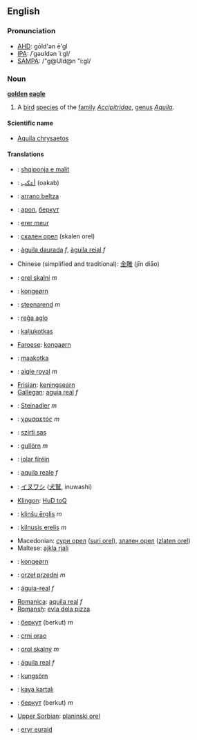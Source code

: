 ==English==
=== Pronunciation ===
*[[w:AHD|AHD]]: gōld'ən ē'gl
*[[w:IPA|IPA]]: /ˈgəʊldən ˈiːgl/
*[[w:SAMPA|SAMPA]]: /"g@Uld@n "i:gl/

=== Noun ===
'''[[golden]] [[eagle]]'''

# A [[bird]] [[species]] of the [[family]] ''[[Accipitridae]]'', [[genus]] ''[[Aquila]]''.

====Scientific name====
*[[Aquila chrysaetos]]

==== Translations ====
*{{sq}}: [[shqiponja e malit]]
*{{ar}}: [[أعكب]] (oakab)
*{{eu}}: [[arrano beltza]]
*{{be}}: [[арол]], [[беркут]]
*{{br}}: [[erer meur]]
*{{bg}}: [[скален орел]] (skalen orel)
*{{ca}}: [[àguila daurada]] ''f'', [[àguila reial]] ''f''
*Chinese (simplified and traditional): [[金雕]] (jīn diāo)
*{{cz}}: [[orel skalní]] ''m''
*{{da}}: [[kongeørn]]
*{{nl}}: [[steenarend]] ''m''
*{{eo}}: [[reĝa aglo]]
*{{et}}: [[kaljukotkas]]
*[[Faroese]]: [[kongaørn]]
*{{fi}}: [[maakotka]]
*{{fr}}: [[aigle royal]] ''m''
*[[Frisian]]: [[keningsearn]]
*[[Gallegan]]: [[aguia real]] ''f''
*{{el}}: [[Steinadler]] ''m''
*{{el}}: [[χρυσαετός]] ''m''
*{{hu}}: [[szirti sas]]
*{{is}}: [[gullörn]] ''m''
*{{ga}}: [[iolar fíréin]]
*{{it}}: [[aquila reale]] ''f''
*{{ja}}: [[イヌワシ]] ([[犬鷲]], inuwashi)
*[[Klingon]]: [[HuD toQ]]
*{{lv}}: [[klinšu ērglis]] ''m''
*{{lt}}: [[kilnusis erelis]] ''m''
*Macedonian: [[сури орел]] ([[suri orel]]), [[златен орел]] ([[zlaten orel]])
*Maltese: [[ajkla rjali]]
*{{no}}: [[kongeørn]]
*{{pl}}: [[orzeł przedni]] ''m''
*{{pt}}: [[águia-real]] ''f''
*[[Romanica]]: [[aquila real]] ''f''
*[[Romansh]]: [[evla dela pizza]]
*{{ru}}: [[беркут]] (berkut) ''m''
*{{sr}}: [[crni orao]]
*{{sk}}: [[orol skalný]] ''m''
*{{es}}: [[águila real]] ''f''
*{{sv}}: [[kungsörn]]
*{{tr}}: [[kaya kartalı]]
*{{uk}}: [[беркут]] (berkut) ''m''
*[[Upper Sorbian]]: [[planinski orel]]
*{{cy}}: [[eryr euraid]]